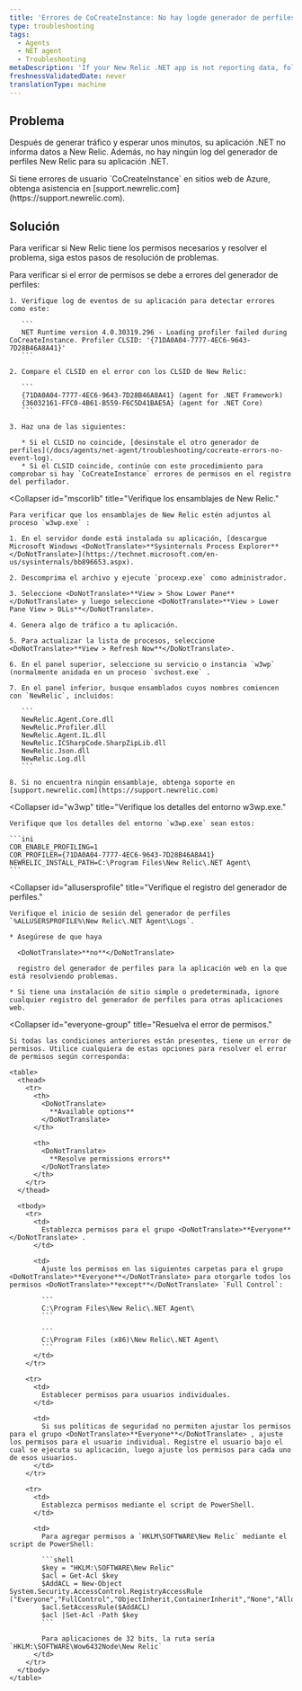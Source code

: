 ```yaml
---
title: 'Errores de CoCreateInstance: No hay logde generador de perfiles'
type: troubleshooting
tags:
  - Agents
  - NET agent
  - Troubleshooting
metaDescription: 'If your New Relic .NET app is not reporting data, follow these troubleshooting steps to check for CoCreateInstance errors related to permissions.'
freshnessValidatedDate: never
translationType: machine
---
```


## Problema

Después de generar tráfico y esperar unos minutos, su aplicación .NET no informa datos a New Relic. Además, no hay ningún log del generador de perfiles New Relic para su aplicación .NET.

<Callout variant="important">
  Si tiene errores de usuario `CoCreateInstance` en sitios web de Azure, obtenga asistencia en [support.newrelic.com](https://support.newrelic.com).
</Callout>

## Solución

Para verificar si New Relic tiene los permisos necesarios y resolver el problema, siga estos pasos de resolución de problemas.

<CollapserGroup>
  <Collapser
    id="clsid-errors"
    title="Compruebe si hay errores CLSID del generador de perfiles."
  >
    Para verificar si el error de permisos se debe a errores del generador de perfiles:

    1. Verifique log de eventos de su aplicación para detectar errores como este:

       ```
       NET Runtime version 4.0.30319.296 - Loading profiler failed during CoCreateInstance. Profiler CLSID: '{71DA0A04-7777-4EC6-9643-7D28B46A8A41}'
       ```

    2. Compare el CLSID en el error con los CLSID de New Relic:

       ```
       {71DA0A04-7777-4EC6-9643-7D28B46A8A41} (agent for .NET Framework)
       {36032161-FFC0-4B61-B559-F6C5D41BAE5A} (agent for .NET Core)
       ```

    3. Haz una de las siguientes:

       * Si el CLSID no coincide, [desinstale el otro generador de perfiles](/docs/agents/net-agent/troubleshooting/cocreate-errors-no-event-log).
       * Si el CLSID coincide, continúe con este procedimiento para comprobar si hay `CoCreateInstance` errores de permisos en el registro del perfilador.
  </Collapser>

  <Collapser
    id="mscorlib"
    title="Verifique los ensamblajes de New Relic."
  >
    Para verificar que los ensamblajes de New Relic estén adjuntos al proceso `w3wp.exe` :

    1. En el servidor donde está instalada su aplicación, [descargue Microsoft Windows <DoNotTranslate>**Sysinternals Process Explorer**</DoNotTranslate>](https://technet.microsoft.com/en-us/sysinternals/bb896653.aspx).

    2. Descomprima el archivo y ejecute `procexp.exe` como administrador.

    3. Seleccione <DoNotTranslate>**View > Show Lower Pane**</DoNotTranslate> y luego seleccione <DoNotTranslate>**View > Lower Pane View > DLLs**</DoNotTranslate>.

    4. Genera algo de tráfico a tu aplicación.

    5. Para actualizar la lista de procesos, seleccione <DoNotTranslate>**View > Refresh Now**</DoNotTranslate>.

    6. En el panel superior, seleccione su servicio o instancia `w3wp` (normalmente anidada en un proceso `svchost.exe` .

    7. En el panel inferior, busque ensamblados cuyos nombres comiencen con `NewRelic`, incluidos:

       ```
       NewRelic.Agent.Core.dll
       NewRelic.Profiler.dll
       NewRelic.Agent.IL.dll
       NewRelic.ICSharpCode.SharpZipLib.dll
       NewRelic.Json.dll
       NewRelic.Log.dll
       ```

    8. Si no encuentra ningún ensamblaje, obtenga soporte en [support.newrelic.com](https://support.newrelic.com)
  </Collapser>

  <Collapser
    id="w3wp"
    title="Verifique los detalles del entorno w3wp.exe."
  >
    Verifique que los detalles del entorno `w3wp.exe` sean estos:

    ```ini
    COR_ENABLE_PROFILING=1
    COR_PROFILER={71DA0A04-7777-4EC6-9643-7D28B46A8A41}
    NEWRELIC_INSTALL_PATH=C:\Program Files\New Relic\.NET Agent\
    ```
  </Collapser>

  <Collapser
    id="allusersprofile"
    title="Verifique el registro del generador de perfiles."
  >
    Verifique el inicio de sesión del generador de perfiles `%ALLUSERSPROFILE%\New Relic\.NET Agent\Logs`.

    * Asegúrese de que haya

      <DoNotTranslate>**no**</DoNotTranslate>

      registro del generador de perfiles para la aplicación web en la que está resolviendo problemas.

    * Si tiene una instalación de sitio simple o predeterminada, ignore cualquier registro del generador de perfiles para otras aplicaciones web.
  </Collapser>

  <Collapser
    id="everyone-group"
    title="Resuelva el error de permisos."
  >
    Si todas las condiciones anteriores están presentes, tiene un error de permisos. Utilice cualquiera de estas opciones para resolver el error de permisos según corresponda:

    <table>
      <thead>
        <tr>
          <th>
            <DoNotTranslate>
              **Available options**
            </DoNotTranslate>
          </th>

          <th>
            <DoNotTranslate>
              **Resolve permissions errors**
            </DoNotTranslate>
          </th>
        </tr>
      </thead>

      <tbody>
        <tr>
          <td>
            Establezca permisos para el grupo <DoNotTranslate>**Everyone**</DoNotTranslate> .
          </td>

          <td>
            Ajuste los permisos en las siguientes carpetas para el grupo <DoNotTranslate>**Everyone**</DoNotTranslate> para otorgarle todos los permisos <DoNotTranslate>**except**</DoNotTranslate> `Full Control`:

            ```
            C:\Program Files\New Relic\.NET Agent\
            ```

            ```
            C:\Program Files (x86)\New Relic\.NET Agent\
            ```
          </td>
        </tr>

        <tr>
          <td>
            Establecer permisos para usuarios individuales.
          </td>

          <td>
            Si sus políticas de seguridad no permiten ajustar los permisos para el grupo <DoNotTranslate>**Everyone**</DoNotTranslate> , ajuste los permisos para el usuario individual. Registre el usuario bajo el cual se ejecuta su aplicación, luego ajuste los permisos para cada uno de esos usuarios.
          </td>
        </tr>

        <tr>
          <td>
            Establezca permisos mediante el script de PowerShell.
          </td>

          <td>
            Para agregar permisos a `HKLM\SOFTWARE\New Relic` mediante el script de PowerShell:

            ```shell
            $key = "HKLM:\SOFTWARE\New Relic"
            $acl = Get-Acl $key
            $AddACL = New-Object System.Security.AccessControl.RegistryAccessRule ("Everyone","FullControl","ObjectInherit,ContainerInherit","None","Allow")
            $acl.SetAccessRule($AddACL)
            $acl |Set-Acl -Path $key
            ```

            Para aplicaciones de 32 bits, la ruta sería `HKLM:\SOFTWARE\Wow6432Node\New Relic`
          </td>
        </tr>
      </tbody>
    </table>
  </Collapser>
</CollapserGroup>